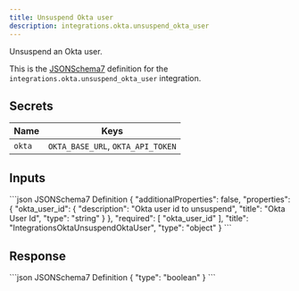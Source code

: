```yaml
---
title: Unsuspend Okta user
description: integrations.okta.unsuspend_okta_user
---
```


Unsuspend an Okta user.

This is the [JSONSchema7](https://json-schema.org/draft-07/json-schema-release-notes) definition for the `integrations.okta.unsuspend_okta_user` integration.


## Secrets
| Name | Keys |
| --- | --- |
| `okta` | `OKTA_BASE_URL`, `OKTA_API_TOKEN` |

## Inputs

<CodeGroup>
```json JSONSchema7 Definition
{
    "additionalProperties": false,
    "properties": {
        "okta_user_id": {
            "description": "Okta user id to unsuspend",
            "title": "Okta User Id",
            "type": "string"
        }
    },
    "required": [
        "okta_user_id"
    ],
    "title": "IntegrationsOktaUnsuspendOktaUser",
    "type": "object"
}
```

</CodeGroup>

## Response

<CodeGroup>
```json JSONSchema7 Definition
{
    "type": "boolean"
}
```

</CodeGroup>
